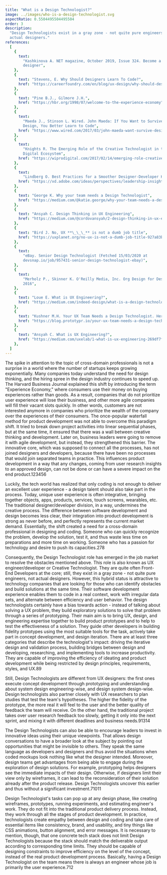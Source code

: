 ```yaml
---
title: "What is a Design Technologist?"
image: ../images/who-is-a-design-technologist.svg
aspectRatio: 0.5504495504495504
order: 3
description:
  "Design Technologists exist in a gray zone - not quite pure engineers, not
  actual designers."
references:
  [
    {
      text:
        "Kashkinova A. NET magazine, October 2019, Issue 324. Become a hybrid
        designer",
    },
    {
      text: "Stevens, E. Why Should Designers Learn To Code?",
      href: "https://careerfoundry.com/en/blog/ux-design/why-should-designers-learn-to-code/",
    },
    {
      text: "Pine B.J., Gilmore J.H.",
      href: "https://hbr.org/1998/07/welcome-to-the-experience-economy",
    },
    {
      text:
        "Maeda J., Stinson L. Wired. John Maeda: If You Want to Survive in
        Design, You Better Learn to Code",
      href: "https://www.wired.com/2017/03/john-maeda-want-survive-design-better-learn-code/",
    },
    {
      text:
        "Knights R. The Emerging Role of the Creative Technologist in the New
        Digital Ecosystem",
      href: "https://wiprodigital.com/2017/02/14/emerging-role-creative-technologist-new-digital-ecosystem/",
    },
    {
      text:
        "Lindberg O. Best Practices for a Smoother Designer-Developer Handoff",
      href: "https://xd.adobe.com/ideas/perspectives/leadership-insights/guide-to-smooth-designer-developer-handoffs/",
    },
    {
      text: "George K. Why your team needs a Design Technologist",
      href: "https://medium.com/@katie.george/why-your-team-needs-a-design-technologist-3c83d3ac18ba",
    },
    {
      text: "Ansyah C. Design Thinking in UX Engineering",
      href: "https://medium.com/@cordovansyah/2-design-thinking-in-ux-engineering-1f047898020e",
    },
    {
      text: "Bird J. No, UX **\_\_\_** is not a dumb job title",
      href: "https://uxplanet.org/no-ux-is-not-a-dumb-job-title-927a83b37888",
    },
    {
      text:
        "eBay. Senior Design Technologist (Fetched 15/03/2020 at
        devsnap.io/job/957431-senior-design-technologist-ebay)",
    },
    {
      text:
        "Merholz P., Skinner K. O'Reilly Media, Inc. Org Design for Design Orgs.
        2016",
    },
    {
      text: "Loue E. What is UX Engineering?",
      href: "https://medium.com/indeed-design/what-is-a-design-technologist-6431531f0d48",
    },
    {
      text: "Kushner M.H. Your UX Team Needs a Design Technologist. Here’s Why",
      href: "https://blog.prototypr.io/your-ux-team-needs-a-design-technologist-heres-why-3426be8f78a",
    },
    {
      text: "Ansyah C. What is UX Engineering?",
      href: "https://medium.com/uxelab/1-what-is-ux-engineering-269df7fcfe10",
    },
  ]
---
```


The spike in attention to the topic of cross-domain professionals is not a
surprise in a world where the number of startups keeps growing exponentially.
Many companies today understand the need for design thinking, and the hiring
spree in the design industry continues to speed up. The Harvard Business Journal
explained this shift by introducing the term "Experience Economy," where
consumers use their money on buying experiences rather than goods. As a result,
companies that do not prioritize user experience will lose their business, and
other more agile companies will fill their vacant slots quickly. In other words,
customers are not interested anymore in companies who prioritize the wealth of
the company over the experiences of their consumers. The once-popular waterfall
method for product development was not able to overcome this paradigm shift. It
tried to break down project activities into linear sequential phases, but at the
same time, it ensured that there was a wall between creative thinking and
development. Later on, business leaders were going to remove it with agile
development, but instead, they strengthened this barrier. The innovative core,
which was supposed to connect all the processes, has not joined designers and
developers, because there have been no processes that would join separated teams
in practice. This influences product development in a way that any changes,
coming from user research insights to an approved design, can not be done or can
have a severe impact on the end
product.<ref>1</ref><ref>2</ref><ref>3</ref><ref>4</ref><ref>5</ref><ref>6</ref>

Luckily, the tech world has realized that only coding is not enough to deliver
an excellent user experience - a design talent should also take part in the
process. Today, unique user experience is often integrative, bringing together
objects, apps, products, services, touch screens, wearables, etc. The
traditional designer/developer division, in a way, undermines the creative
process. The difference between software development and design becomes less
clear, their integration into product development is strong as never before, and
perfectly represents the current market demand. Essentially, the shift created a
need for a cross-domain professional in designing and coding. Someone who can
quickly recognize the problem, develop the solution, test it, and thus waste
less time on preparations and more time on working. Someone who has a passion
for technology and desire to push its
capacities.<ref>2</ref><ref>7</ref><ref>8</ref>

Consequently, the Design Technologist role has emerged in the job market to
resolve the obstacles mentioned above. This role is also known as UX
engineer/developer or Creative Technologist. They are quite often Front-End
Developers at the core; still, they exist in a gray zone - not quite pure
engineers, not actual designers. However, this hybrid status is attractive to
technology companies that are looking for those who can identify obstacles and
build solutions at the same time. Their software development experience enables
them to code in a real context, work with irregular data sets, and alternate
between efficiency and user behavior. The design technologists certainly have a
bias towards action - instead of talking about solving a UX problem, they build
exploratory solutions to solve that problem through a series of prototyping.
Their main aim is to bring UX, design, and engineering expertise together to
build product prototypes and to help to test the effectiveness of a solution.
They guide other developers in building fidelity prototypes using the most
suitable tools for the task, actively take part in concept development, and
design iteration. There are at least three categories that describe the
technologist's impact: driving the iterative design and validation process,
building bridges between design and developing, researching, and implementing
tools to increase productivity. They are capable of improving the efficiency of
ideating and product development while being restricted by design principles,
requirements, styles, and UX.<ref>8</ref><ref>9</ref>

Still, Design Technologists are different from UX designers: the first ones
execute concept development through prototyping and understanding about system
design engineering-wise, and design system design-wise. Design technologists
also partner closely with UX researchers to plan studies that test the team's
hypotheses. The higher the fidelity of the prototype, the more real it will feel
to the user and the better quality of feedback the team will receive. On the
other hand, the traditional project takes over user research feedback too
slowly, getting it only into the next sprint, and mixing it with different
deadlines and business needs.<ref>9</ref><ref>13</ref><ref>14</ref>

The Design Technologists can also be able to encourage leaders to invest in
innovative ideas using their unique viewpoints. That allows design conversations
to have a broader look at the subject by pointing out opportunities that might
be invisible to others. They speak the same language as developers and designers
and thus avoid the situations when coded mockups look nothing like what the
designer intended. Moreover, design teams get advantages from being able to
engage during the exploration of design solutions. For example, prototyping
helps designers see the immediate impacts of their design. Otherwise, if
designers limit their view only by wireframes, it can lead to the
reconsideration of their solution already after the product release. Design
Technologists uncover this earlier and thus without a significant
investment.<ref>7</ref><ref>10</ref><ref>11</ref>

Design Technologist's tasks can pop up at any design phase, like creating
wireframes, prototypes, running experiments, and estimating engineer's work.
They do not fit into the traditional product delivery process. Instead, they
work through all the stages of product development. In practice, technologists
create empathy between design and coding and take care of essential items like
consistency, brand, and usability, and tiny things like CSS animations, button
alignment, and error messages. It is necessary to mention, though, that one
concrete tech stack does not limit Design Technologists because the stack should
match the deliverable output according to corresponding time limits. They should
be capable of designing constraints to improve efficiency on the level of the
concept, instead of the real product development process. Basically, having a
Design Technologist on the team means there is always an engineer whose job is
primarily the user experience.<ref>7</ref><ref>12</ref>
